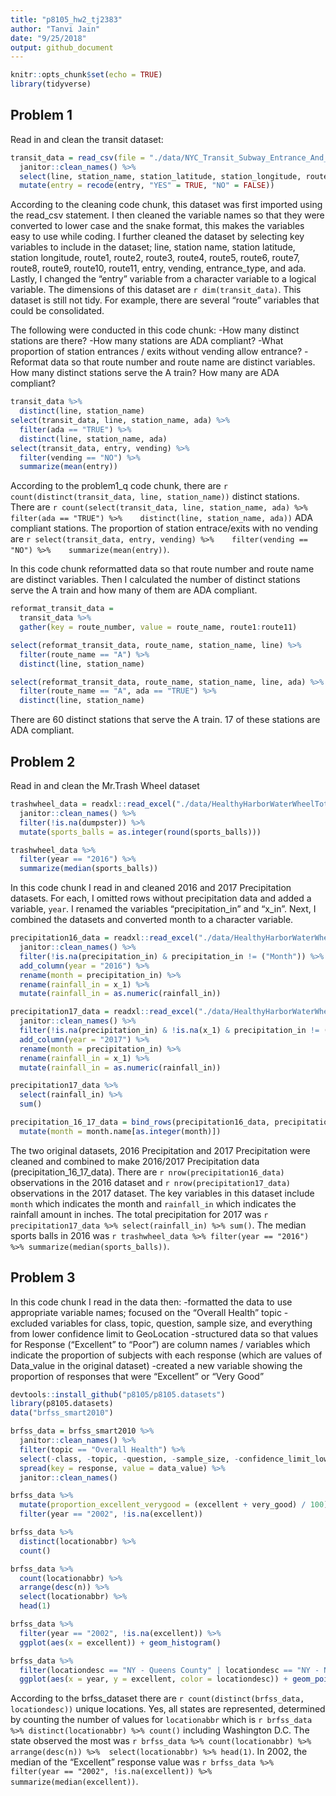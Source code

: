 ```yaml
---
title: "p8105_hw2_tj2383"
author: "Tanvi Jain"
date: "9/25/2018"
output: github_document
---
```


```r
knitr::opts_chunk$set(echo = TRUE)
library(tidyverse)
```

## Problem 1

Read in and clean the transit dataset:
```r
transit_data = read_csv(file = "./data/NYC_Transit_Subway_Entrance_And_Exit_Data.csv", col_types = "cccddcccccccccccccccccccccccddcc") %>% 
  janitor::clean_names() %>%
  select(line, station_name, station_latitude, station_longitude, route1:route11, entry, vending, entrance_type, ada) %>%
  mutate(entry = recode(entry, "YES" = TRUE, "NO" = FALSE))
```

According to the cleaning code chunk, this dataset was first imported using the read_csv statement. I then cleaned the variable names so that they were converted to lower case and the snake format, this makes the variables easy to use while coding. I further cleaned the dataset by selecting key variables to include in the dataset; line, station name, station latitude, station longitude, route1, route2, route3, route4, route5, route6, route7, route8, route9, route10, route11, entry, vending, entrance_type, and ada. Lastly, I changed the "entry" variable from a character variable to a logical variable. The dimensions of this dataset are `r dim(transit_data)`. This dataset is still not tidy. For example, there are several "route" variables that could be consolidated.


The following were conducted in this code chunk:
-How many distinct stations are there?
-How many stations are ADA compliant?
-What proportion of station entrances / exits without vending allow entrance?
-Reformat data so that route number and route name are distinct variables. How many distinct stations serve the A train? How many are ADA compliant?
```r
transit_data %>% 
  distinct(line, station_name) 
select(transit_data, line, station_name, ada) %>% 
  filter(ada == "TRUE") %>% 
  distinct(line, station_name, ada)
select(transit_data, entry, vending) %>% 
  filter(vending == "NO") %>% 
  summarize(mean(entry))
```

According to the problem1_q code chunk, there are `r count(distinct(transit_data, line, station_name))` distinct stations. There are `r count(select(transit_data, line, station_name, ada) %>% 
  filter(ada == "TRUE") %>% 
  distinct(line, station_name, ada))` ADA compliant stations. The proportion of station entrace/exits with no vending are `r select(transit_data, entry, vending) %>% 
  filter(vending == "NO") %>% 
  summarize(mean(entry))`.


In this code chunk reformatted data so that route number and route name are distinct variables. Then I calculated the number of distinct stations serve the A train and how many of them are ADA compliant.
```r
reformat_transit_data = 
  transit_data %>% 
  gather(key = route_number, value = route_name, route1:route11)

select(reformat_transit_data, route_name, station_name, line) %>% 
  filter(route_name == "A") %>% 
  distinct(line, station_name)

select(reformat_transit_data, route_name, station_name, line, ada) %>% 
  filter(route_name == "A", ada == "TRUE") %>% 
  distinct(line, station_name)
```

There are 60 distinct stations that serve the A train. 17 of these stations are ADA compliant.

## Problem 2

Read in and clean the Mr.Trash Wheel dataset
```r
trashwheel_data = readxl::read_excel("./data/HealthyHarborWaterWheelTotals2017-9-26.xlsx", "Mr. Trash Wheel", range = cellranger::cell_cols("A:N")) %>% 
  janitor::clean_names() %>% 
  filter(!is.na(dumpster)) %>% 
  mutate(sports_balls = as.integer(round(sports_balls)))

trashwheel_data %>% 
  filter(year == "2016") %>% 
  summarize(median(sports_balls))
```

In this code chunk I read in and cleaned 2016 and 2017 Precipitation datasets. For each, I omitted rows without precipitation data and added a variable, `year`. I renamed the variables "precipitation_in" and "x_in". Next, I combined the datasets and converted month to a character variable.
```r
precipitation16_data = readxl::read_excel("./data/HealthyHarborWaterWheelTotals2017-9-26.xlsx", "2016 Precipitation", range = cellranger::cell_cols("A:B")) %>% 
  janitor::clean_names() %>% 
  filter(!is.na(precipitation_in) & precipitation_in != ("Month")) %>% 
  add_column(year = "2016") %>% 
  rename(month = precipitation_in) %>% 
  rename(rainfall_in = x_1) %>% 
  mutate(rainfall_in = as.numeric(rainfall_in))

precipitation17_data = readxl::read_excel("./data/HealthyHarborWaterWheelTotals2017-9-26.xlsx", "2017 Precipitation", range = cellranger::cell_cols("A:B")) %>% 
  janitor::clean_names() %>% 
  filter(!is.na(precipitation_in) & !is.na(x_1) & precipitation_in != ("Month")) %>% 
  add_column(year = "2017") %>% 
  rename(month = precipitation_in) %>% 
  rename(rainfall_in = x_1) %>% 
  mutate(rainfall_in = as.numeric(rainfall_in))

precipitation17_data %>% 
  select(rainfall_in) %>% 
  sum()

precipitation_16_17_data = bind_rows(precipitation16_data, precipitation17_data) %>% 
  mutate(month = month.name[as.integer(month)]) 
```
  

The two original datasets, 2016 Precipitation and 2017 Precipitation were cleaned and combined to make 2016/2017 Precipitation data (precipitation_16_17_data). There are `r nrow(precipitation16_data) ` observations in the 2016 dataset and `r nrow(precipitation17_data) ` observations in the 2017 dataset. The key variables in this dataset include `month` which indicates the month and `rainfall_in` which indicates the rainfall amount in inches. The total precipitation for 2017 was `r precipitation17_data %>% select(rainfall_in) %>% sum()`. The median sports balls in 2016 was `r trashwheel_data %>% filter(year == "2016") %>% summarize(median(sports_balls))`.

## Problem 3

In this code chunk I read in the data then:
-formatted the data to use appropriate variable names;
focused on the “Overall Health” topic
-excluded variables for class, topic, question, sample size, and everything from lower confidence limit to GeoLocation
-structured data so that values for Response (“Excellent” to “Poor”) are column names / variables which indicate the proportion of subjects with each response (which are values of Data_value in the original dataset)
-created a new variable showing the proportion of responses that were “Excellent” or “Very Good”
```r
devtools::install_github("p8105/p8105.datasets")
library(p8105.datasets)
data("brfss_smart2010")

brfss_data = brfss_smart2010 %>% 
  janitor::clean_names() %>% 
  filter(topic == "Overall Health") %>% 
  select(-class, -topic, -question, -sample_size, -confidence_limit_low:-geo_location) %>% 
  spread(key = response, value = data_value) %>% 
  janitor::clean_names()

brfss_data %>% 
  mutate(proportion_excellent_verygood = (excellent + very_good) / 100) %>% 
  filter(year == "2002", !is.na(excellent))

brfss_data %>% 
  distinct(locationabbr) %>% 
  count()

brfss_data %>% 
  count(locationabbr) %>% 
  arrange(desc(n)) %>% 
  select(locationabbr) %>% 
  head(1)

brfss_data %>% 
  filter(year == "2002", !is.na(excellent)) %>% 
  ggplot(aes(x = excellent)) + geom_histogram()

brfss_data %>% 
  filter(locationdesc == "NY - Queens County" | locationdesc == "NY - New York County") %>% 
  ggplot(aes(x = year, y = excellent, color = locationdesc)) + geom_point()
```

According to the brfss_dataset there are `r count(distinct(brfss_data, locationdesc))` unique locations. Yes, all states are represented, determined by counting the number of values for `locationabbr` which is `r brfss_data %>% distinct(locationabbr) %>% count()` including Washington D.C. The state observed the most was `r brfss_data %>% count(locationabbr) %>% arrange(desc(n)) %>% 
select(locationabbr) %>% head(1)`. In 2002, the median of the "Excellent" response value was `r brfss_data %>% filter(year == "2002", !is.na(excellent)) %>% 
  summarize(median(excellent))`.


